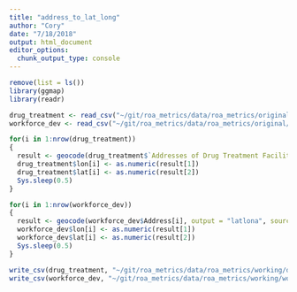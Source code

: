 ```yaml
---
title: "address_to_lat_long"
author: "Cory"
date: "7/18/2018"
output: html_document
editor_options: 
  chunk_output_type: console
---
```


```r
remove(list = ls())
library(ggmap)
library(readr)
```

```r
drug_treatment <- read_csv("~/git/roa_metrics/data/roa_metrics/original/drug_treatment_addresses.csv")
workforce_dev <- read_csv("~/git/roa_metrics/data/roa_metrics/original/workforce_addresses.csv")
```

```r
for(i in 1:nrow(drug_treatment))
{
  result <- geocode(drug_treatment$`Addresses of Drug Treatment Facilities`[i], output = "latlona", source = "dsk")
  drug_treatment$lon[i] <- as.numeric(result[1])
  drug_treatment$lat[i] <- as.numeric(result[2])
  Sys.sleep(0.5)
}

for(i in 1:nrow(workforce_dev))
{
  result <- geocode(workforce_dev$Address[i], output = "latlona", source = "dsk")
  workforce_dev$lon[i] <- as.numeric(result[1])
  workforce_dev$lat[i] <- as.numeric(result[2])
  Sys.sleep(0.5)
}
```

```r
write_csv(drug_treatment, "~/git/roa_metrics/data/roa_metrics/working/drug_treatment_lat_longs.csv")
write_csv(workforce_dev, "~/git/roa_metrics/data/roa_metrics/working/workforce_dev_lat_longs.csv")
```

